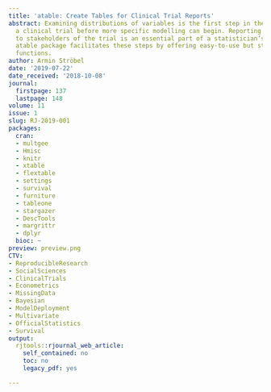 ```yaml
---
title: 'atable: Create Tables for Clinical Trial Reports'
abstract: Examining distributions of variables is the first step in the analysis of
  a clinical trial before more specific modelling can begin. Reporting these results
  to stakeholders of the trial is an essential part of a statistician’s work. The
  atable package facilitates these steps by offering easy-to-use but still flexible
  functions.
author: Armin Ströbel
date: '2019-07-22'
date_received: '2018-10-08'
journal:
  firstpage: 137
  lastpage: 148
volume: 11
issue: 1
slug: RJ-2019-001
packages:
  cran:
  - multgee
  - Hmisc
  - knitr
  - xtable
  - flextable
  - settings
  - survival
  - furniture
  - tableone
  - stargazer
  - DescTools
  - margrittr
  - dplyr
  bioc: ~
preview: preview.png
CTV:
- ReproducibleResearch
- SocialSciences
- ClinicalTrials
- Econometrics
- MissingData
- Bayesian
- ModelDeployment
- Multivariate
- OfficialStatistics
- Survival
output:
  rjtools::rjournal_web_article:
    self_contained: no
    toc: no
    legacy_pdf: yes

---
```

